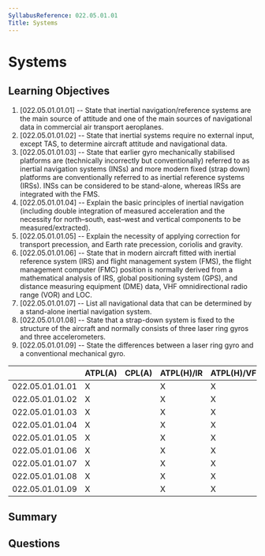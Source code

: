 ```yaml
---
SyllabusReference: 022.05.01.01
Title: Systems
---
```


# Systems

## Learning Objectives

1. [022.05.01.01.01] -- State that inertial navigation/reference systems are the
   main source of attitude and one of the main sources of navigational data in
   commercial air transport aeroplanes.
2. [022.05.01.01.02] -- State that inertial systems require no external input,
   except TAS, to determine aircraft attitude and navigational data.
3. [022.05.01.01.03] -- State that earlier gyro mechanically stabilised
   platforms are (technically incorrectly but conventionally) referred to as
   inertial navigation systems (INSs) and more modern fixed (strap down)
   platforms are conventionally referred to as inertial reference systems
   (IRSs). INSs can be considered to be stand-alone, whereas IRSs are integrated
   with the FMS.
4. [022.05.01.01.04] -- Explain the basic principles of inertial navigation
   (including double integration of measured acceleration and the necessity for
   north–south, east–west and vertical components to be measured/extracted).
5. [022.05.01.01.05] -- Explain the necessity of applying correction for
   transport precession, and Earth rate precession, coriolis and gravity.
6. [022.05.01.01.06] -- State that in modern aircraft fitted with inertial
   reference system (IRS) and flight management system (FMS), the flight
   management computer (FMC) position is normally derived from a mathematical
   analysis of IRS, global positioning system (GPS), and distance measuring
   equipment (DME) data, VHF omnidirectional radio range (VOR) and LOC.
7. [022.05.01.01.07] -- List all navigational data that can be determined by a
   stand-alone inertial navigation system.
8. [022.05.01.01.08] -- State that a strap-down system is fixed to the structure
   of the aircraft and normally consists of three laser ring gyros and three
   accelerometers.
9. [022.05.01.01.09] -- State the differences between a laser ring gyro and a
   conventional mechanical gyro.

|                 | ATPL(A) | CPL(A) | ATPL(H)/IR | ATPL(H)/VFR | CPL(H) | IR  | CBIR(A) |
| --------------- | ------- | ------ | ---------- | ----------- | ------ | --- | ------- |
| 022.05.01.01.01 | X       |        | X          | X           |        |     |         |
| 022.05.01.01.02 | X       |        | X          | X           |        |     |         |
| 022.05.01.01.03 | X       |        | X          | X           |        |     |         |
| 022.05.01.01.04 | X       |        | X          | X           |        |     |         |
| 022.05.01.01.05 | X       |        | X          | X           |        |     |         |
| 022.05.01.01.06 | X       |        | X          | X           |        |     |         |
| 022.05.01.01.07 | X       |        | X          | X           |        |     |         |
| 022.05.01.01.08 | X       |        | X          | X           |        |     |         |
| 022.05.01.01.09 | X       |        | X          | X           |        |     |         |

## Summary

## Questions
